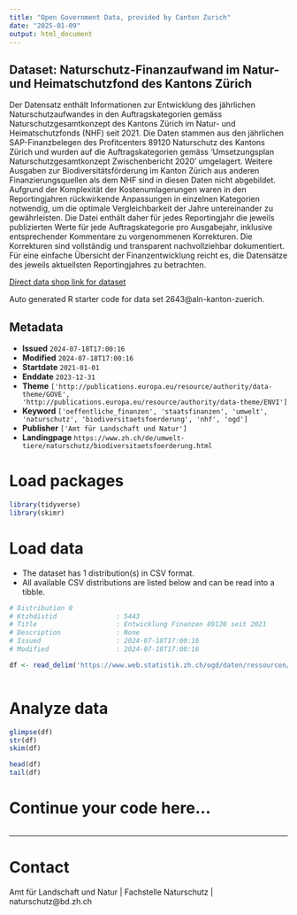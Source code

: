 ```yaml
---
title: "Open Government Data, provided by Canton Zurich"
date: "2025-01-09"
output: html_document
---
```


## Dataset: Naturschutz-Finanzaufwand im Natur- und Heimatschutzfond des Kantons Zürich

Der Datensatz enthält Informationen zur Entwicklung des jährlichen Naturschutzaufwandes in den Auftragskategorien gemäss Naturschutzgesamtkonzept des Kantons Zürich im Natur- und Heimatschutzfonds (NHF) seit 2021. Die Daten stammen aus den jährlichen SAP-Finanzbelegen des Profitcenters 89120 Naturschutz des Kantons Zürich und wurden auf die Auftragskategorien gemäss 'Umsetzungsplan Naturschutzgesamtkonzept Zwischenbericht 2020' umgelagert. Weitere Ausgaben zur Biodiversitätsförderung im Kanton Zürich aus anderen Finanzierungsquellen als dem NHF sind in diesen Daten nicht abgebildet. Aufgrund der Komplexität der Kostenumlagerungen waren in den Reportingjahren rückwirkende Anpassungen in einzelnen Kategorien notwendig, um die optimale Vergleichbarkeit der Jahre untereinander zu gewährleisten. Die Datei enthält daher für jedes Reportingjahr die jeweils publizierten Werte für jede Auftragskategorie pro Ausgabejahr, inklusive entsprechender Kommentare zu vorgenommenen Korrekturen. Die Korrekturen sind vollständig und transparent nachvollziehbar dokumentiert. Für eine einfache Übersicht der Finanzentwicklung reicht es, die Datensätze des jeweils aktuellsten Reportingjahres zu betrachten.

[Direct data shop link for dataset](https://www.zh.ch/de/politik-staat/statistik-daten/datenkatalog.html#/datasets/2643@aln-kanton-zuerich)

Auto generated R starter code for data set 2643@aln-kanton-zuerich.

## Metadata

- **Issued** `2024-07-18T17:00:16`
- **Modified** `2024-07-18T17:00:16`
- **Startdate** `2021-01-01`
- **Enddate** `2023-12-31`
- **Theme** `['http://publications.europa.eu/resource/authority/data-theme/GOVE', 'http://publications.europa.eu/resource/authority/data-theme/ENVI']`
- **Keyword** `['oeffentliche_finanzen', 'staatsfinanzen', 'umwelt', 'naturschutz', 'biodiversitaetsfoerderung', 'nhf', 'ogd']`
- **Publisher** `['Amt für Landschaft und Natur']`
- **Landingpage** `https://www.zh.ch/de/umwelt-tiere/naturschutz/biodiversitaetsfoerderung.html`


# Load packages

```r

library(tidyverse)
library(skimr)

```

# Load data

-   The dataset has 1 distribution(s) in CSV format.
-   All available CSV distributions are listed below and can be read into a tibble.

```r

# Distribution 0
# Ktzhdistid               : 5443
# Title                    : Entwicklung Finanzen 89120 seit 2021
# Description              : None
# Issued                   : 2024-07-18T17:00:16
# Modified                 : 2024-07-18T17:00:16

df <- read_delim('https://www.web.statistik.zh.ch/ogd/daten/ressourcen/KTZH_00002643_00005443.csv')



```

# Analyze data

```r

glimpse(df)
str(df)
skim(df)

head(df)
tail(df)

```

# Continue your code here...

```r

```

------------------------------------------------------------------------

# Contact

Amt für Landschaft und Natur | Fachstelle Naturschutz | naturschutz@bd.zh.ch
